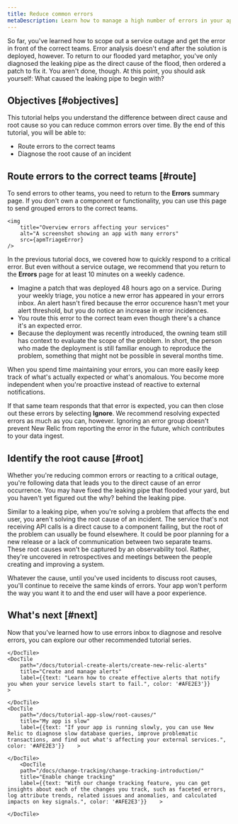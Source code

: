 ```yaml
---
title: Reduce common errors
metaDescription: Learn how to manage a high number of errors in your app.   
---
```


So far, you've learned how to scope out a service outage and get the error in front of the correct teams. Error analysis doesn't end after the solution is deployed, however. To return to our flooded yard metaphor, you've only diagnosed the leaking pipe as the direct cause of the flood, then ordered a patch to fix it. You aren't done, though. At this point, you should ask yourself: What caused the leaking pipe to begin with? 

## Objectives [#objectives]

This tutorial helps you understand the difference between direct cause and root cause so you can reduce common errors over time. By the end of this tutorial, you will be able to:

* Route errors to the correct teams
* Diagnose the root cause of an incident

## Route errors to the correct teams [#route]

To send errors to other teams, you need to return to the **Errors** summary page. If you don't own a component or functionality, you can use this page to send grouped errors to the correct teams.  

    <img
        title="Overview errors affecting your services"
        alt="A screenshot showing an app with many errors"
        src={apmTriageError}
    />  

In the previous tutorial docs, we covered how to quickly respond to a critical error. But even without a service outage, we recommend that you return to the **Errors** page for at least 10 minutes on a weekly cadence. 

* Imagine a patch that was deployed 48 hours ago on a service. During your weekly triage, you notice a new error has appeared in your errors inbox. An alert hasn't fired because the error occurence hasn't met your alert threshold, but you do notice an increase in error incidences. 
* You route this error to the correct team even though there's a chance it's an expected error.
* Because the deployment was recently introduced, the owning team still has context to evaluate the scope of the problem. In short, the person who made the deployment is still familiar enough to reproduce the problem, something that might not be possible in several months time. 

When you spend time maintaining your errors, you can more easily keep track of what's actually expected or what's anomalous. You become more independent when you're proactive instead of reactive to external notifications. 

If that same team responds that that error is expected, you can then close out these errors by selecting **Ignore**. We recommend resolving expected errors as much as you can, however. Ignoring an error group doesn't prevent New Relic from reporting the error in the future, which contributes to your data ingest.

## Identify the root cause [#root]

Whether you're reducing common errors or reacting to a critical outage, you're following data that leads you to the direct cause of an error occurrence. You may have fixed the leaking pipe that flooded your yard, but you haven't yet figured out the why? behind the leaking pipe. 

Similar to a leaking pipe, when you're solving a problem that affects the end user, you aren't solving the root cause of an incident. The service that's not receiving API calls is a direct cause to a component failing, but the root of the problem can usually be found elsewhere. It could be poor planning for a new release or a lack of communication between two separate teams. These root causes won't be captured by an observability tool. Rather, they're uncovered in retrospectives and meetings between the people creating and improving a system.

Whatever the cause, until you've used incidents to discuss root causes, you'll continue to receive the same kinds of errors. Your app won't perform the way you want it to and the end user will have a poor experience. 

## What's next [#next]

Now that you've learned how to use errors inbox to diagnose and resolve errors, you can explore our other recommended tutorial series. 

<DocTiles>
    <DocTile
        path="/docs/tutorial-large-logs/get-started-managing-large-logs"
        title="Manage large amounts of logs"
        label={{text: "Once you've enabled log forwarding, you might have a large amount of logs on your hands. Learn how to manage your logs so they can work for you.", color: '#AFE2E3'}}
    >
        
    </DocTile>
    <DocTile
        path="/docs/tutorial-create-alerts/create-new-relic-alerts"
        title="Create and manage alerts"
        label={{text: "Learn how to create effective alerts that notify you when your service levels start to fail.", color: '#AFE2E3'}}
    >
        
    </DocTile>
    <DocTile
        path="/docs/tutorial-app-slow/root-causes/"
        title="My app is slow"
        label={{text: "If your app is running slowly, you can use New Relic to diagnose slow database queries, improve problematic transactions, and find out what's affecting your external services.", color: '#AFE2E3'}}    >
        
    </DocTile>
        <DocTile
        path="/docs/change-tracking/change-tracking-introduction/"
        title="Enable change tracking"
        label={{text: "With our change tracking feature, you can get insights about each of the changes you track, such as faceted errors, log attribute trends, related issues and anomalies, and calculated impacts on key signals.", color: '#AFE2E3'}}    >
        
    </DocTile>

</DocTiles>
